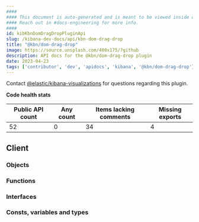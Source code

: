 ```yaml
---
####
#### This document is auto-generated and is meant to be viewed inside our experimental, new docs system.
#### Reach out in #docs-engineering for more info.
####
id: kibKbnDomDragDropPluginApi
slug: /kibana-dev-docs/api/kbn-dom-drag-drop
title: "@kbn/dom-drag-drop"
image: https://source.unsplash.com/400x175/?github
description: API docs for the @kbn/dom-drag-drop plugin
date: 2023-04-23
tags: ['contributor', 'dev', 'apidocs', 'kibana', '@kbn/dom-drag-drop']
---
```




Contact [@elastic/kibana-visualizations](https://github.com/orgs/elastic/teams/kibana-visualizations) for questions regarding this plugin.

**Code health stats**

| Public API count  | Any count | Items lacking comments | Missing exports |
|-------------------|-----------|------------------------|-----------------|
| 52 | 0 | 34 | 4 |

## Client

### Objects
<DocDefinitionList data={kbnDomDragDropObj.client.objects}/>

### Functions
<DocDefinitionList data={kbnDomDragDropObj.client.functions}/>

### Interfaces
<DocDefinitionList data={kbnDomDragDropObj.client.interfaces}/>

### Consts, variables and types
<DocDefinitionList data={kbnDomDragDropObj.client.misc}/>

